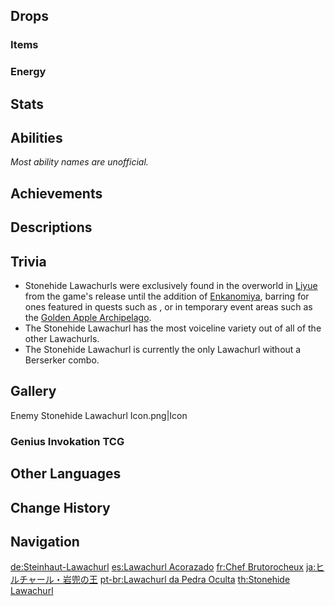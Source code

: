 {{About|the [[Elite Enemy]]|the [[Genius Invokation TCG]] Character Card|Stonehide Lawachurl (Character Card)}}
{{Enemy Infobox
|title    = Stone-Sealed Lawachurl
|image    = <gallery>
Enemy Stonehide Lawachurl.png|Archive
Enemy Stonehide Lawachurl Full Artwork.png|Full Art
</gallery>
|dmgtype  = Physical
|dmgtype2 = Geo
|weakpoint = yes
|family   = Hilichurls
|group    = Lawachurls
|type     = Elite Enemies
|ability1 = Shield
}}
{{Enemy Intro}}

==Drops==
===Items===
{{Drops Table|type=Lawachurls}}

===Energy===
{{Energy Drops
|hp1   = 75
|p1    = 3
|o1    = 1
|hp2   = 50
|p2    = 3
|o2    = 1
|hp3   = 25
|p3    = 3
|o3    = 1
|hp4   = 0
|p4    = 3
|o4    = 1
}}

==Stats==
{{Enemy Stats
|phys_res     = 50%
|geo_res      = 70%
|hp_type      = 1
|hp_ratio     = 9
|atk_ratio    = 9
}}

==Abilities==
''Most ability names are unofficial.''
{{Enemy Attacks
|enemy = Geo Lawachurl

|name_1 = Punches
|desc_1 = Roars and performs a punch with its left arm. It occasionally combos with both arms and slams the ground, dealing '''50% ATK''' and '''53.3% ATK''' as {{Color|Physical DMG}}. The ground-slam will cause two trails of explosions, dealing '''33.3% ATK''' as {{Color|Geo DMG}} if the Stonehide Lawachurl is in its '''Stone Force State'''.
|file_1 = Geo Lawachurl Punches

|name_2 = Infused Stonehide
|desc_2 = Generates a {{Geo}} shield and enters the '''Stone Force State''' for as long as the shield is active. Under this state, it will use more powerful attacks. This shield will degrade over 90 seconds and can be further damaged with [[Poise Damage]]. [[Blunt Attack]]s are most effective against the shield.
{{Elemental Shield Data|Geo|20}}
|file_2 = Geo Lawachurl Geo Enhanced State

|name_3 = Dash
|desc_3 = The Stonehide Lawachurl quickly charges at its target after a roar, dealing '''66.6% ATK''' as {{Color|Physical DMG}}. The charge is slightly faster if the Stonehide Lawachurl is in its '''Stone Force State'''.
|file_3 = Geo Lawachurl Dash

|name_4 = Shockwave
|desc_4 = Roars and slams both hands into the ground, causing 3 trails of explosions, dealing '''33.3% ATK''' as {{Color|Geo DMG}}. This attack can be done 1 or 3 times and is only performed when the Stonehide Lawachurl is in the '''Stone Force State'''. The third consecutive attack in the 3-hit combo has its explosion AoE increased.

|name_5 = Jumping Slam
|desc_5 = Roars and jumps into the air, slamming down at the player's position, dealing '''100% ATK''' as {{Color|Physical DMG}}. If the Stonehide Lawachurl is in the '''Stone Force State''', the attack can be done up to 3 times and the impact causes 4 trails of explosions around the Lawachurl, dealing '''33.3% ATK''' as {{Color|Geo DMG}}.
|file_5 = Geo Lawachurl Jumping Slam

|name_6 = Slime Throw
|desc_6 = If the player is at a higher elevation or too far away, the Lawachurl will roar and grab a [[Large Geo Slime]] from the ground, throwing it at the player to deal '''83.3% ATK''' as {{Color|Geo DMG}}. If the Stonehide Lawachurl is not in the '''Stone Force State''', throws 3 [[Geo Slime]]s toward the player, each dealing '''66.6% ATK''' as {{Color|Geo DMG}}.
|caption_6 = Armored
|file_6_2 = Geo Lawachurl Slime Throw 2
|caption_6_2 = Not Armored
}}

==Achievements==
{{Achievement Topic Table|topic=Stonehide Lawachurl}}

==Descriptions==
{{Description|A mysterious "lord" of hilichurls that walks between a thousand peaks.<br>This huge hilichurl is referred to as a "lawa" by its brethren. The abundant Geo energies in the environment have become part of their flesh, blood, and skin, which look as if they were chiseled out of mountain rock.|[[Archive]]}}

==Trivia==
*Stonehide Lawachurls were exclusively found in the overworld in [[Liyue]] from the game's release until the addition of [[Enkanomiya]], barring for ones featured in quests such as {{Quest|Strength Training}}, or in temporary event areas such as the [[Golden Apple Archipelago]].
*The Stonehide Lawachurl has the most voiceline variety out of all of the other Lawachurls.
*The Stonehide Lawachurl is currently the only Lawachurl without a Berserker combo.

==Gallery==
<gallery>
Enemy Stonehide Lawachurl Icon.png|Icon
</gallery>

===Genius Invokation TCG===
{{Genius Invokation TCG Cards by Featured Gallery}}

==Other Languages==
{{Other Languages
|en      = Stonehide Lawachurl
|zhs     = 丘丘岩盔王
|zhs_rm  = Qiūqiū Yán Kuī Wáng
|zht     = 丘丘岩盔王
|zht_rm  = Qiūqiū Yán Kuī Wáng
|zh_tl   = Hilichurl Geo Helm King
|ja      = ヒルチャール・岩兜の王
|ja_rm   = Hiruchaaru - Iwa Kabuto no Ou
|ja_tl   = Hilichurl - Rock Helmet King
|ko      = 츄츄 바위왕
|ko_tl   = Hilichurl Rock-king
|es      = Lawachurl Acorazado
|es_tl   = Ironclad Lawachurl
|fr      = Chef Brutorocheux
|fr_tl   = {{Lex|Hili (prefix)|fr}}<nowiki />rocky Chief
|ru      = Лавачурл с каменным панцирем
|ru_tl   = Lawachurl With Stone Shell
|th      = Stonehide Lawachurl
|vi      = Vua Mũ Đá Hilichurl
|vi_tl   = Stone Hat Hilichurl King
|de      = Steinhaut-Lawachurl
|de_tl   = Stonehide Lawachurl
|id      = Stonehelm, Hilichurl Chieftain
|pt      = Lawachurl da Pedra Oculta
|pt_tl   = 
|tr      = Taş Sırtlı Dağ Reisi
|tr_tl   = Stone Backed {{Lex|Lawachurl|tr}}
|it      = Lawachurl Mantodipietra
|it_tl   = Mantleofstone Lawachurl
}}

==Change History==
{{Change History|1.0}}

==Navigation==
{{Enemy Navbox|type=Elite}}

[[de:Steinhaut-Lawachurl]]
[[es:Lawachurl Acorazado]]
[[fr:Chef Brutorocheux]]
[[ja:ヒルチャール・岩兜の王]]
[[pt-br:Lawachurl da Pedra Oculta]]
[[th:Stonehide Lawachurl]]